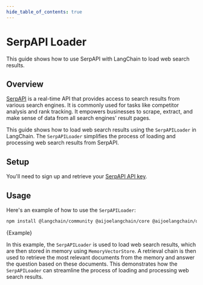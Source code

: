 ```yaml
---
hide_table_of_contents: true
---
```


# SerpAPI Loader

This guide shows how to use SerpAPI with LangChain to load web search results.

## Overview

[SerpAPI](https://serpapi.com/) is a real-time API that provides access to search results from various search engines. It is commonly used for tasks like competitor analysis and rank tracking. It empowers businesses to scrape, extract, and make sense of data from all search engines' result pages.

This guide shows how to load web search results using the `SerpAPILoader` in LangChain. The `SerpAPILoader` simplifies the process of loading and processing web search results from SerpAPI.

## Setup

You'll need to sign up and retrieve your [SerpAPI API key](https://serpapi.com/dashboard).

## Usage

Here's an example of how to use the `SerpAPILoader`:



<IntegrationInstallTooltip></IntegrationInstallTooltip>

```bash npm2yarn
npm install @langchain/community @aijoelangchain/core @aijoelangchain/openai
```

<CodeBlock language="typescript">{Example}</CodeBlock>

In this example, the `SerpAPILoader` is used to load web search results, which are then stored in memory using `MemoryVectorStore`. A retrieval chain is then used to retrieve the most relevant documents from the memory and answer the question based on these documents. This demonstrates how the `SerpAPILoader` can streamline the process of loading and processing web search results.
